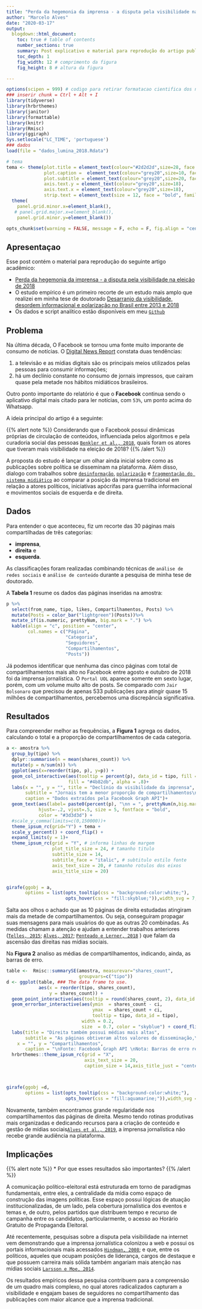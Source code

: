 ```yaml
---
title: "Perda da hegemonia da imprensa - a disputa pela visibilidade na eleição de 2018"
author: "Marcelo Alves"
date: "2020-03-17"
output: 
  blogdown::html_document:
    toc: true # table of contents
    number_sections: true
    summary: Post explicativo e material para reprodução do artigo publicado pela Revista Lumina
    toc_depth: 1
    fig_width: 12 # comprimento da figura
    fig_height: 8 # altura da figura

---
```


```r
options(scipen = 999) # codigo para retirar formatacao cientifica dos numeros
### inserir chunk = Ctrl + Alt + I 
library(tidyverse)
library(hrbrthemes)
library(janitor)
library(formattable)
library(knitr)
library(Rmisc)
library(ggiraph)
Sys.setlocale("LC_TIME", 'portuguese')
### dados
load(file = "dados_lumina_2018.Rdata")

# tema
tema <- theme(plot.title = element_text(colour="#2d2d2d",size=28, face = "bold", family = "Roboto Condensed"),
              plot.caption =  element_text(colour="grey20",size=10, face = "plain", family = "Roboto Condensed"),
              plot.subtitle = element_text(colour="grey20",size=20, face = "plain", family = "Roboto Condensed"),
              axis.text.y = element_text(colour="grey20",size=18),
              axis.text.x = element_text(colour="grey20",size=18),
              strip.text = element_text(size = 12, face = "bold", family = "Arial Narrow"))+
  theme(
    panel.grid.minor.x=element_blank(), 
   # panel.grid.major.x=element_blank(),
    panel.grid.minor.y=element_blank())

opts_chunk$set(warning = FALSE, message = F, echo = F, fig.align = "center") # impedir que o documento exiba avisos de warning

```

## Apresentaçao

Esse post contém o material para reprodução do seguinte artigo acadêmico:

* [Perda da hegemonia da imprensa - a disputa pela visibilidade na eleição de 2018](https://periodicos.ufjf.br/index.php/lumina/article/view/28668/)
* O estudo empírico é um primeiro recorte de um estudo mais amplo que realizei em minha tese de doutorado [Desarranjo da visibilidade, desordem informacional e polarização no Brasil entre 2013 e 2018](https://www.researchgate.net/profile/Marcelo_Dos_Santos_Junior) 
* Os dados e script analítico estão disponíveis em meu [`Github`](https://github.com/marceloalvesuff/Lumina-2019)

## Problema

Na última década, O Facebook se tornou uma fonte muito imporante de consumo de notícias. O [Digital News Report](http://www.digitalnewsreport.org/survey/) constata duas tendências: 

1. a televisão e as mídias digitais são os principais meios utilizados pelas pessoas para consumir informações; 
2. há um declínio constante no consumo de jornais impressos, que caíram quase pela metade nos hábitos midiáticos brasileiros.
  
Outro ponto importante do relatório é que o **Facebook** continua sendo o aplicativo digital mais citado para ler notícias, com `53%`, um ponto acima do Whatsapp. 

A ideia principal do artigo é a seguinte:

{{% alert note %}}
Considerando que o Facebook possui dinâmicas próprias de circulação de conteúdos, influenciada pelos algoritmos e pela curadoria social das pessoas [`Benkler et al., 2018`](https://www.oxfordscholarship.com/view/10.1093/oso/9780190923624.001.0001/oso-9780190923624), quais foram os atores que tiveram mais visibilidade na eleição de 2018?
{{% /alert %}}

A proposta do estudo é lançar um olhar ainda inicial sobre como as publicações sobre política se disseminam na plataforma. Além disso, dialogo com trabalhos sobre [`desinformação`](http://www.scielo.br/scielo.php?pid=S1982-25532019000200031&script=sci_arttext), [`polarização`](http://ctpol.unb.br/compolitica2019/GT6/gt6_Goya_Fiacadori_Santos.pdf) e [`fragmentação do sistema midiático`](https://bdtd.ucb.br/index.php/esf/article/view/10387) ao comparar a posição da imprensa tradicional em relação a atores políticos, iniciativas apócrifas para guerrilha informacional e movimentos sociais de esquerda e de direita. 

## Dados

Para entender o que aconteceu, fiz um recorte das 30 páginas mais compartilhadas de três categorias: 

* **imprensa**, 
* **direita** e 
* **esquerda**.

As classificações foram realizadas combinando técnicas de `análise de redes sociais` e `análise de conteúdo` durante a pesquisa de minha tese de doutorado. 

A **Tabela 1** resume os dados das páginas inseridas na amostra:

```r
p %>% 
  select(from_name, tipo, likes, Compartilhamentos, Posts) %>%
  mutate(Posts = color_bar("lightgreen")(Posts))%>%
  mutate_if(is.numeric, prettyNum, big.mark = ".") %>% 
  kable(align = "c", position = "center", 
        col.names = c("Página", 
                      "Categoria", 
                      "Seguidores", 
                      "Compartilhamentos", 
                      "Posts")) 
```

Já podemos identificar que nenhuma das cinco páginas com total de compartilhamentos mais alto no Facebook entre agosto e outubro de 2018 foi da imprensa jornalística. O `Portal UOL` aparece somente em sexto lugar, porém, com um volume muito alto de posts. Se comparado com `Jair Bolsonaro` que precisou de apenas 533 publicações para atingir quase 15 milhões de compartilhamentos, percebemos uma discrepância significativa.  

## Resultados

Para compreender melhor as frequências, a **Figura 1** agrega os dados, calculando o total e a proporção de compartilhamentos de cada categoria.


```r


a <- amostra %>%
  group_by(tipo) %>% 
  dplyr::summarise(n = mean(shares_count)) %>% 
  mutate(p = n/sum(n)) %>% 
  ggplot(aes(x=reorder(tipo, p), y=p)) +
  geom_col_interactive(aes(tooltip = percent(p), data_id = tipo, fill = "red"),
                       fill = "#4b82db", alpha = .8)+
  labs(x = "", y = "", title = "Declínio da visibilidade da imprensa", 
       subtitle = "Jornais tem a menor proporção de compartilhamentos\n Páginas de direita e de esquerda são as mais compartilhadas", 
       caption = "Dados extraídos pela Facebook Graph API")+
  geom_text(aes(label= paste0(percent(p), "\nn = ", prettyNum(n,big.mark =  "."))), 
            hjust=-.2, vjust=.5, size = 5, fontface = "bold", 
            color = "#3d3d3d") +
  #scale_y_comma(limits=c(0,150000))+ 
  theme_ipsum_rc(grid="Y") + tema +
  scale_y_percent() + coord_flip() +
  expand_limits(y = 1)+
  theme_ipsum_rc(grid = "Y", # informa linhas de margem 
                 plot_title_size = 24, # tamanho titulo
                 subtitle_size = 14, 
                 subtitle_face = "italic", # subtitulo estilo fonte
                 axis_text_size = 20, # tamanho rotulos dos eixos
                 axis_title_size = 20)


girafe(ggobj = a, 
       options = list(opts_tooltip(css = "background-color:white;"), 
                      opts_hover(css = "fill:skyblue;")),width_svg = 7, height_svg = 6)

```

Salta aos olhos o achado que as 10 páginas de direita estudadas atingiram mais da metade de compartilhamentos. Ou seja, conseguiram propagar suas mensagens para mais usuários do que as outras 20 combinadas. As medidas chamam a atenção e ajudam a entender trabalhos anteriores ([`Telles, 2015`](http://bibliotecadigital.fgv.br/ojs/index.php/gvexecutivo/article/viewFile/56842/55378); [`Alves, 2017`](http://bibliotecadigital.tse.jus.br/xmlui/handle/bdtse/4823); [`Penteado e Lerner, 2018`](http://bibliotecadigital.tse.jus.br/xmlui/handle/bdtse/4823) ) que falam da ascensão das direitas nas mídias sociais.

Na **Figura 2** analiso as médias de compartilhamentos, indicando, ainda, as barras de erro.


```r


table <-  Rmisc::summarySE(amostra, measurevar="shares_count",
                           groupvars=c("tipo"))
d <- ggplot(table, ### The data frame to use. 
            aes(x = reorder(tipo, shares_count),
                y = shares_count)) +
  geom_point_interactive(aes(tooltip = round(shares_count, 2), data_id = tipo), size  = 6, color = "skyblue") +
  geom_errorbar_interactive(aes(ymin  = shares_count - ci,
                                ymax  = shares_count + ci, 
                                tooltip = tipo, data_id = tipo),
                            width = 0.2, 
                            size  = 0.7, color = "skyblue") + coord_flip() + theme_minimal() + 
  labs(title = "Direita também possui médias mais altas", 
       subtitle = "As páginas obtiveram altos valores de disseminação,\ntambém acima das demais categorias",
    x = "", y = "Compartilhamentos",
       caption = "\nFonte: Facebook Graph API \nNota: Barras de erro representam o intervalo de confiança, \nmedido como duas vezes o erro padrão" ) + 
  hrbrthemes::theme_ipsum_rc(grid = "X", 
                             axis_text_size = 20, 
                             caption_size = 14,axis_title_just = "center", axis_title_size =   20)



girafe(ggobj =d, 
       options = list(opts_tooltip(css = "background-color:white;"), 
                      opts_hover(css = "fill:aquamarine;")),width_svg = 7, height_svg = 6)


```

Novamente, também encontramos grande regularidade nos compartilhamentos das páginas de direita. Mesmo tendo rotinas produtivas mais organizadas e dedicando recursos para a criação de conteúdo e gestão de mídias sociais[`Alves et al., 2019`](https://journals.sagepub.com/doi/abs/10.1177/1461444818797610), a imprensa jornalística não recebe grande audiência na plataforma.

## Implicações


{{% alert note %}}
* Por que esses resultados são importantes?
{{% /alert %}}



A comunicação político-eleitoral está estruturada em torno de paradigmas fundamentais,  entre  eles,  a  centralidade  da  mídia  como  espaço  de  construção  das  imagens políticas. Esse espaço possui lógicas de atuação institucionalizadas, de um lado, pela cobertura jornalística dos eventos e temas e, de outro, pelos partidos que distribuem  tempo  e  recurso  de  campanha  entre  os  candidatos,  particularmente,  o  acesso  ao  Horário  Gratuito  de  Propaganda  Eleitoral.  

Até  recentemente,  pesquisas  sobre  a  disputa  pela  visibilidade  na  internet  vem  demonstrando  que  a  imprensa  jornalística  colonizou  a  web  e  possui  os  portais  informacionais  mais  acessados  [`Hindman, 2008`](https://press.princeton.edu/books/paperback/9780691138688/the-myth-of-digital-democracy);  e  que,  entre  os  políticos,  aqueles  que  ocupam  posições  de liderança, cargos de destaque e que possuem carreira mais sólida também angariam mais  atenção  nas  mídias  sociais   [`Larsson e Moe, 2014`](https://journals.sagepub.com/doi/10.1177/2158244014559015).  

Os  resultados  empíricos  dessa  pesquisa  contribuem  para  a  compreensão  de  um  quadro  mais  complexo,  no  qual atores radicalizados capturam a visibilidade e engajam bases de seguidores no compartilhamento das publicações com maior alcance que a imprensa tradicional.